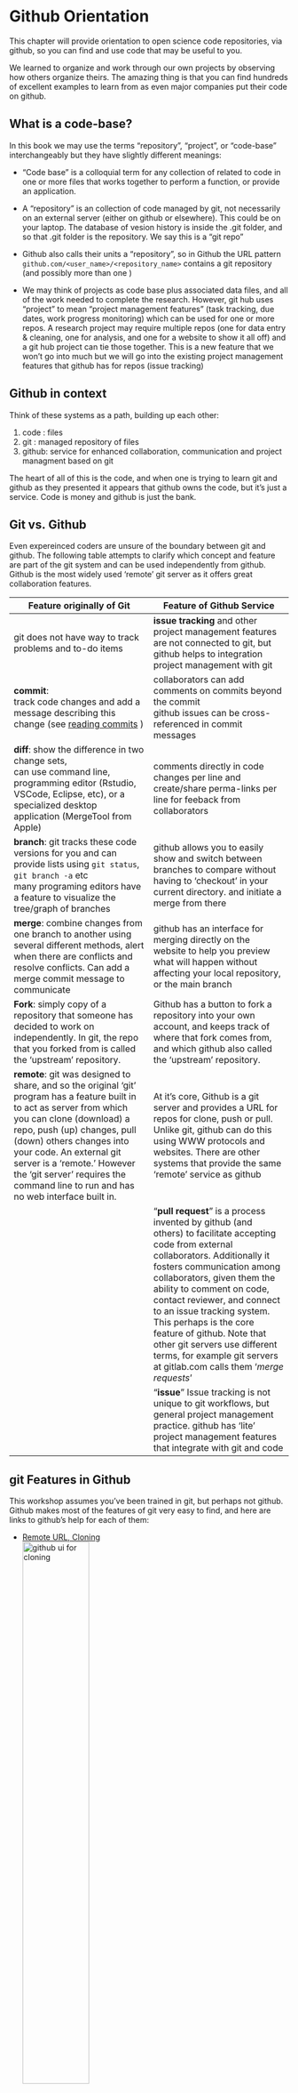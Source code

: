 # Github Orientation
This chapter will provide orientation to open science code repositories, via github, so you can find and use code that may be useful to you. 

We learned to organize and work through our own projects by observing how others organize theirs.  The amazing thing is that you can find hundreds of excellent examples to learn from as even major companies put their code on github.   


## What is a code-base? 

In this book we may use the terms "repository", "project", or "code-base" interchangeably but they have slightly different meanings: 

- "Code base" is a colloquial term for any collection of related to code in one or more files that works together to perform a function, or provide an application.  

- A "repository" is an collection of code managed by git, not necessarily on an external server (either on github or elsewhere).  This could be on your laptop.  The database of vesion history is inside the .git folder, and so that .git folder is the repository.  We say this is a "git repo"

- Github also calls their units  a "repository", so in Github the URL pattern `github.com/<user_name>/<repository_name>` contains a git repository (and possibly more than one )  

- We may think of projects as code base plus associated data files, and all of the work needed to complete the research.  However, git hub uses "project" to mean "project management features" (task tracking, due dates, work progress monitoring) which can be used for one or more repos.   A research project may require multiple repos (one for data entry & cleaning, one for analysis, and one for a website to show it all off) and a git hub project can tie those together.  This is a new feature that we won't go into much but we will go into the existing project management features that github has for repos (issue tracking)

## Github in context

Think of these systems as a path, building up each other: 

1. code : files
2. git : managed repository of files
3. github: service for enhanced collaboration, communication and project managment based on git

The heart of all of this is the code, and when one is trying to learn git and github as they presented it appears that github owns the code, but it's just a service.  Code is money and github is just the bank.  

## Git vs. Github

Even expereinced coders are unsure of the boundary between git and github.   The following table attempts to clarify which concept and feature are part of the git system and can be used independently from github.    Github is the most widely used 'remote' git server as it offers great collaboration features.  

| Feature originally of Git | Feature of Github Service |
| --- | ---|
|  git does not have way to track problems and to-do items| **issue tracking** and other project management features are not connected to git, but github helps to integration project management with git |
| **commit**: <br />track code changes and add a message describing this change (see [reading commits](#reading_commits) )                        | collaborators can add comments on commits beyond the commit<br />github issues can be cross-referenced in commit messages |
| **diff**: show the difference in two change sets, <br />can use command line, programming editor (Rstudio, VSCode, Eclipse, etc), or a specialized desktop application (MergeTool from Apple) | comments directly in code changes per line and create/share perma-links per line for feeback from collaborators |
| **branch**: git tracks these code versions for you and can provide lists using `git status`, `git branch -a` etc<br />many programing editors have a feature to visualize the tree/graph of branches | github allows you to easily show and switch between branches to compare without having to 'checkout' in your current directory.  and initiate a merge from there |
| **merge**: combine changes from one branch to another using several different methods, alert when there are conflicts and resolve conflicts.    Can add a merge commit message to communicate | github has an interface for merging directly on the website to help you preview what will happen without affecting your local repository, or the main branch |
| **Fork**: simply copy of a repository that someone has decided to work on independently.    In git, the repo that you forked from is called the 'upstream' repository. | Github has a button to fork a repository into your own account, and keeps track of where that fork comes from, and which github also called the 'upstream' repository. |
| **remote**: git was designed to share, and so the original 'git' program has a feature built in to act as server from which you can clone (download) a repo, push (up) changes, pull (down) others changes into your code.  An external git server is a 'remote.'  However the 'git server' requires the command line to run and has no web interface built in. | At it's core, Github is a git server and provides a URL for repos for clone, push or pull.  Unlike git, github can do this using WWW protocols and websites.  There are other systems that provide the same 'remote' service as github|
|  | "**pull request**" is a process invented by github (and others) to facilitate accepting code from external collaborators.  Additionally it fosters communication among collaborators, given them the ability to comment on code, contact reviewer, and connect to an issue tracking system.  This perhaps is the core feature of github.  Note that other git servers use different terms, for example git servers at gitlab.com calls them '*merge requests*' |
|    | "**issue**"  Issue tracking is not unique to git workflows, but general project management practice.  github has 'lite' project management features that integrate with git and code |


## git Features in Github

This workshop assumes you've been trained in git, but perhaps not github.   Github makes most of the features of git very easy to find, and here are links to github's help for each of them: 

<!-- code note: attempting to use bookdown image sizing features here https://bookdown.org/yihui/rmarkdown-cookbook/figure-size.html --> 

- [Remote URL, Cloning](https://docs.github.com/en/repositories/creating-and-managing-repositories/cloning-a-repository)<br>
![github ui for cloning](https://docs.github.com/assets/cb-69468/mw-1440/images/help/repository/https-url-clone-cli.webp){width=50%}

- [Branching](https://docs.github.com/en/pull-requests/collaborating-with-pull-requests/proposing-changes-to-your-work-with-pull-requests/creating-and-deleting-branches-within-your-repository)<br>
  ![image of branch UI in github](https://docs.github.com/assets/cb-36155/mw-1440/images/help/repository/file-tree-view-branch-dropdown-expanded.webp){width=50%}

- [Commits](https://docs.github.com/en/pull-requests/committing-changes-to-your-project/creating-and-editing-commits/about-commits) <br/>
  ![github ui for viewing commits](https://docs.github.com/assets/cb-48474/mw-1440/images/help/commits/commits-page.webp){width=50%}



## Reading and Interpreting Git Commits {#reading_commits}

Reading through git commits is one of the best ways to learn about a codebase. 

#### Other Resources for this section

- [Github's git guide to commits](https://github.com/git-guides/git-commit)
- [How to Level Up Your
  Git Commit Messages](https://www.freecodecamp.org/news/how-to-write-better-git-commit-messages/) from the 'free code camp'

The central feature of most version control system is the "commit" we describe above.    And version control, at it's heart, is da system for software developers to communicate.     Understanding the motivation and context of the 'git commit' is key to interpreting a code repository.

A git commit and the associate message should communicate:

- Why are these lines of code here?  What feature does this bit of code help to implement, or which bug was fixed?
- What other code was changed, if any?   
- Who made this change so I can ask them for more information if I need to (e.g. to debug or make changes to improve the codebase)? 
- To a limited extent, why is the code structured this way?  (that is more often described in the code itself)
- If my program incorporates, imports, or otherwise depends on this code if affected by this change? That is, I depend on this codebase and something has changed that makes my system crash.   

We believe that approaching commits as communication will drive how you use git, and also help you to collaborate with github.  

### How people communicate using commit messages

What are the features of git (independent of github) to use commit messages as communication?       This is always covered in an introductory git course, and we review some of these above and chapter 2, but we summarize them here from the perspective of a communication system: 

1. the set of changes to the code.  when compare these changes to another version of the code, this is known as the "**diff**" (named for the utility that shows the changes)   
2. the commit message
3. option additional summary message
4. other things not directly part of the commit that put the commit in context: the branch it's in, the fork it's a part of, and a link to a description of the feature or issue (more on all of those things later)

#### Guidelines for using commits

These are some guidelines that software developers adhere to for using git commit

1. Keep the commit focused on a very specific problem to fix or feature to add.   Note that features often require many small adjustments or changes and so a feature implementation in code can be a collection of these.   Some use the phrase "atomic" to describe the changes you make:  the smallest amount of change to make a difference, no less and no more.  
2. could _should_ still work when commiting.  That is, don't commit unworking code unless you absolutely have to.  
3. the git commit message should focus on "why" instead of "what": the code diff already shows the what 

Some things to emphasize:  

A good commit is focused on solving a single problem or making a change that helps to implementing a small feature.   This way it's very clear was code was changed or added and why.    When we you look over all the changes in a commit, it will be hard to to get a holistic understanding if it includes many changes lines across many files.   Explorering git commit logs in github will help you to understand how to use git more effectively.   Less is more when it comes to commits.

It takes discipline to make the commits completely atomic.   We often think a change is complete,  only to find a typo or other problem after the commit is made.    Git has mechanisms for dealing with that we will define later.  ( 'squashed' commits, using branches, amending commits).  You may see commits that encompass many changes and seem perfects - they may actually be several commits that were 'squashed.`   

Git+github is not a backup system.    If you want to save all the work you've done use a real file back-up system, not git.    Mac and Windows both have backup systems built-in, and you should use them to make as frequent snapshots or backups as possible.    You could also have a copy of your code folder on an external drive.  

What if you are given a large set of changes that only halfway implements a bug fix or feature?  Would you understand what do to next?  that is one reason why commits should be as complete as possible.     Sometimes because of how teams agree to work you  may be encouraged to push all of your code so it can be reviewed, even if you are not finished.   In that case devs often put the 

#### Examples of ineffective commits:

A change to a few lines in the readme for grammar or other minor edit, with the message "*update readme*"  - this doesn't say why the README was updated!   

A commit that says "*daily commit*" or "*end-of-day commit*" tells me nothing about why the code was changed, or how I should start up to complete it if I'm asked.    Again, this appears to be an attempt to use git+github as a backup system.   Don't do that. 

git commit message "*fix*"  - fix what and why?

#### Effective Commits

Effective commits can be 1 line of code or hundreds, it really depends on the context and what is being communicated.  

One example of a common problem in coding is the 'boundary error' or the related 'off by one' error.   for example if you are checking if a loop is done for a counter that is reduced each time, and you have `counter==0`  but some how the counter can be negative in some cases, the loop will continue!   The solution is to change your `if` condition to `counter < 1`  and a good commit message would "*fix boundary error in replication loop*"   You don't need to mention the file name - that will be in the diff.  

#### Viewing commits and diffs using github

 - the user interface (walk through with an example)
 - A good message succintly says what was changed and why 
 - linking with issues



​	



#  Anatomy of a code repository {#repo-organization}

<!-- move to a new chapter? -->

we've learn about git and github, which is how to work and communicate changes in code, but what about the code itself?   This section may help you decipher the files and folders in a code base to make use of it, regardless of where it may be.  However github makes it very easy to navigate code, and is integral to communicate what the code is for. 


## Why read the source code?

First, why would one want to be a github tourist in the first place? Let set out a few reasons you may examine or use another project's code (either via github or from some other site):

- track down a problem you are having by understanding how the code is working or has changed;
- use the code to perform a function you need, either in whole or in part;
- to learn by seeing how others have written and organized code, programming structures, or files in a project. 
- to change it, adding a feature or improve in some otherw ay 

An old phrase in open source programming to describe how to track down a problems or understand how a program works is "use the source, Luke!" 

There are dozens of blog posts explaining why reading source code is valuable. But you may be here to 
Are there other reasons? 

Resources:

-  ["Reading Code Is an Important Skill. Here’s Why. "](https://builtin.com/software-engineering-perspectives/reading-code) by Tammy Xu, builtin.com


## Understanding different types of code bases

There are many ways to categorize software but, from the perspective of open science, let's consider the axis of how we use the software.  We find that there are (at least) three identifiable categories of code bases in terms of how you would use the code and maybe interact with the code base. 

There are many other ways to categorize software (language, function, outputs, domain, style, etc etc), seeing code bases in these categories these may help you understand what kind of code base you are developing and thus organize your files and code.   

Note that the organizational principles and conventions we described are independent of whether a code base is  a 'repository' (managed by git), or pushed to github.   We use github to discover, explore and use code but it could be anywhere, or even emailed to you as a zip full of files and folders.   


### Package Codebase (installable)

These are the free and open packages we install for R, Python, Julia, Java, Rust, etc etc.  These could also be stand-alone programs written in any language, for example we use the GDAL system 

These may be called packages, libraries, binaries,extensions, etc.  

The goal of these projects is to be used by others for a general purpose.   Most of the work we do is not to create packages, but if we find that "function" (NB need a better word here) of our code is applicable to a larger class of problems than the one we are solving, it may be worth creating a package.  

As a user of such a package, you don't need to access the code via github - you can most likely install from a package system (like Pypi, R package mirror,)
All of us use package Creating an R package 


### Project Codebase (useable) 

These codebases may not be installable projects, but are intended to be re-used by someone else, and that is often your future self!   Many of these include instructions for clone the code, getting all the piece you need installed, and using the program.  

An example of this is https://github.com/billspat/hpcc_megadetector which was created for a handful of researchers at MSU to run a specific chunk of python code to identify wildlife in millions of photos.  There are already existing deep-learning model code, and an install GUI program, but nothing specific to running on MSU's super computer.  To accomplish this we forked just the pieces of code we needed from this existing system, modified it to do the work we needed, created 'wrapper scripts' that coudl run them on HPC, and added documentation.  it hasn't been used in two years not and it would require updataing to be used again.  

Another example of a 'project' repositories are specific-purpose web applications.   If your goal is to create a web application to help others use your software (rather than write a desktop application or leave it as command line only) then starting with an existing 


### Reference Codebase (readable) 

There are many reason why code is published for transparent reference rather than to be re-useable.  For one, the programming effort to create code that's usable by others  is significant, which can delay or even hinder simpling getting a computational analysis completed.   Second, many of our research or academic code is useless with out the input data, and those data sets are frequently no able to be published if they are acquired from a private source.   

Many projects use code to clean data sets in a reproducible way for use in analyses, but the configuration and setup required to keep these generic takes more time than available.    

However there are many good practices one can follow to start with code that can be re-useable by others that we will cover in a later workshop.  


## Examples by Codebase Types

### Reference: 

Here is a codebase in 'assembly language' that controlled vehicles for space travel:  [Source Code for the Apollo 11 Mission](https://github.com/chrislgarry/Apollo-11)

This is clearly for reference!  There are no computers on which this could run (unless someone creates a vitual simulator of the Apollo command module that can run) 


***Examples of some reference code became a packages**

The Geneplexux project is from MSU in the Arjun Krishnan lab and is system that creates and applies machine-learning models from gene networks to predict which novel genes may be related to a geneset one is ins=terested in.  It started as a project of code that demonstrated the basis of the system (e.g. reference code).  This lab then honed the code to be more organized and logical, and while the project was not 'installable' but had instructions downloading the code, organizing the data and running the functions in Python.   They found creating an installable package made the system much easier to use for most people.   At that point they not only organized the code into a PIP-installed package, they improved and organized the code even further.   In addition it made it easier to incorporate their codebase into a website that created a graphical interface to selecting inputs and to vizualizing the outputs.   The web application could be a separate project that 'imported' the geneplexus package, rather than integrating the code. The two project (geneplexus package and geneplexus cloud-based web application) could proceed concurrently. 

Which of these categories does the code for this book (and other books like it) fall into?   If the book is to have several authors, then it may be a reuseable project.  The project will have enough instructions to allow for 



## Implications of repository type for re-use

How you may still use code that can't be 'installed' as a package

# Finding and Using Documentation

<!-- note this replaces what is currently chapter 5 -->

## Important elements to look out for:

**The README file**.  While having a file named README is a longstanding tradition in source code, Github's innovation was to show the readme file below the code files, and to use markdown formatting to render a nice looking readme.  Now this is a core feature of github for many .  However the readme file does not have to be markdown and historically had no extension and was plain text (e.g. named `README` )

**Text Files**  Historical open source linux code bases had several documentation files, usually all upper-case and with an extension, and plain text for example `README` `INSTALL` `LICENSE`   Windows does not like to open this but they can be opened in a programming editor, or by right clicking and selecting "open with..." and picking TextEdit (Mac), Notepad (Windows).  

**doc folder** This is the obvious place to look but may be buried in the repository.   

**Binary formats** A colleague would always write his documentation using MS Word becuase he could easily format it and include screen shots as needed.  The issue is that those files are not readable on github, and they are not source code, so any changes can't be tracked, and not everyone has MS Word, or a recent version.   Even PDF while universally readable in many browsers can't be tracked.  hence most packages use some form of text to write documentation, and Markdown makes this easy.  

**generated** Packages use the techinque of creating documentation by adding it directly into the code using  special format, then running a documentation generator on it.  Typically the documentation is not directly reaable from the github repository, but the software maintainer runs a utility to generate the documentation that may or may not be kept and readable in sub-folder.   A common strategy is to put specially formatted comments (e.g. lines preceeded by `#` in Python and R, or using `/* .. */` block in C) before or inside the packages functions and files.  The documentation generator reads these comments and converts them to human-readable documentation.  

R packages use the [Roxygen2](https://roxygen2.r-lib.org) utility, started in 2011 (I don't know what happened to roxygen version 1), which is based on the [Doxygen](https://en.wikipedia.org/wiki/Doxygen) utility used for C & C++ software from 1997.  Roxygen2 can generate R help files, which are not in HTML or Markdown format so are not readable on github.  However there is yet another R pacakge (YARP) called PackageDown  can generate a whole website from a properly formatted package.   

Python packages often use the [Sphinx](https://www.sphinx-doc.org/en/master/) system for documentation 

**External websites**  given the documentation generation systems often don't output markdown, many developers opt to create documentation externally, and sometimes keep this documentation in a different github project.   For python a common place to keep documentation is the ['readthedocs'](https://docs.readthedocs.io/) service 

## Code as documentation

We hope we've already convinced you that reading source code is a good idea.   Documentation is often an after thought of scientific programmers and so your best bet is to go directly to the code to determine what it does, and hopefully that code is written clearly with informative file, funciton, and variable names.   Even if there is good documentation, the source code is the definitive way to learn what a program is actually doing.   

Like reading human language for understanding and interpretation, reading source code is a learned skill.  In both cases you get better as you see more examples and understand the contexts and cultures embedded in the symbols.   [This article](https://coderscat.com/learn-from-source-code/) from 'coderscat.com' has some great pointers for that. 

Common advice given to help understand a code base is to run it yourself.   This largely depends on the type of code (see the section on project types).  

### Code tests as are a great source of insight

We don't cover writing test code in this workshop, but you may have heard about it.  In short, in a successful code project someone will have written a set of short functions that check if the result from running the code matches what you'd expect.    They are often run before you merge or push to a repository to esure everything is working as expected.  

You don't have to know how to write these tests to be able to read and learn from them.   Most tests are in a "tests" or "test" folder.    If you look to see the commands leading up to a test you can learn how the author of the code base expects the code to be used.  

### Other items documentation how to work with the code

You may see the other following files in a repository.   Often the files are names with all caps and no extension, especially if the project has some  Unix/Linux provenance (as do many open source and research software projects).   On some systems (including github), upper case sorts before lower case, and so these files show at the top of a file listing since they are meant to be read before using the software.  

 - `LICENSE`  see the chapter on licencsing here.  This documents under what conditions you may use thse software and pull from or change the code
 - 'CONTRIBUTING` good open source projects have instructions and guidelines for contributing to a project.  This is very valuable for your own projects as they are instructions for your colleagues who may contribute code, or to your future self when you forget how you get everything setup!  
 - 'man' directory this is short for 'manual' and comes from Unix/Linux system called 'man pages' which I guess is for the manual as a collection of help files. 


## Versioning and releases

### Forks

## Using someone elses code

### Dependencies/requirements

### Interaction of source scripts 

# Collaboration (ch 4)

# Collaborating with GitHub {#collaborating}



<!-- keep this in ch. 4 -->

## Project management with GitHub
Using Github's project management lite features

## Issue management
What is issue management? 
Following issues and their fixes can help you track down your bugs 

### Pandas Example: 
* [My commit](https://github.com/krishnanlab/geneplexus_app/commit/80256c10d65f22fdd63898225948e36d4d63d29b)  
* [Found someone else that had the same problem](https://github.com/pandas-dev/pandas/issues/8206) 
* [Found this in the source-code for the documentation](https://github.com/pandas-dev/pandas/blob/bdc79c146c2e32f2cab629be240f01658cfb6cc2/pandas/core/generic.py#L3888)
* [This is mentioned in the release notes for verion 1.5.0](https://pandas.pydata.org/pandas-docs/version/1.5/whatsnew/v1.5.0.html#other-deprecations)
  + The release notes have a link to the issue(s) for every change, including this one GH9568 , which spells out why the change was made.
* Since I didn't even need to specify this parameter (it was using the default value!) I just removed it from my code, and learned my lesson to keep my code as simple as possible so that I don't get burned by changes into the packages I depend upon.   


## Communication using issues 

### Requesting help/features or reporting bugs (using reprexes).  

### Example: How ask package maintainers to accommodate the global dateline and very high latitudes 
* https://github.com/rstudio/leaflet/issues/495
  + This is a great example of an obtuse issue.  There is an R package "MapView" this is a 1-stop-mapping thing, super easy.  Someone there raised an issue.   MapView depends on RLeaflet (I just know this, it doesn't say that anywhere in the issue).  The leader of the MapView project realized that it was an RLeaflet problem, so copy/pasted the issue into the RLeaflet project.  I say RLeaflet because that project actually heavily depends on the original leaflet.js for javascript, which most people just called "leaflet". Another interesting thing is that the first commenter (Darcy somebody) says that polygons are fine, which does not need to be said because the OP already said it was ok, but no one piled on and said "he already said that." Note the issue was raised in 2015 and no one was assigned and it was not fixed.   The issue was reference in 2018 for new issue (created by Rstudio) to fix it, and I only know that because in the new issue they referenced the issue number.    but even that one was not fixed.   also in the original issue is an extensive post to show a work-around.  That info now just =sits here in a github issue.    A question for the group: what should have been done by the project to deal with this issue (hints, create an issue to add the work-around in the documentation, when creating a new issue, close the original and reference the new one..  possibly tag it as "wontfix" or better tag it in a project roadmap to make it clear they care about it and will deal with at some future time.
* https://github.com/rstudio/leaflet/issues/225

### Example: ggmap package
Issue with Pacific mapping with ggmap: https://github.com/dkahle/ggmap/issues/326 
* (solution is to change the projection, the software is not the problem, but is it in the docs?)
* Another person had a question/problem but it was totally ignored: https://github.com/dkahle/ggmap/issues/295  
  + Why is that?  
  + Is there a document for this package describing how to participate in the community?  
  + Are the volunteers following the lead of the owner?
  + Who is fine ignoring these?

<!-- create a new chapter for this topic -->

# Engaging with the community 

Engaging with owners/maintainers and the broader coding community to identify and participate in discussion of issues. 


<!-- move this to to Ch. 3 Tour of Github -->

## What is a 'pull request?' (PR) (hint: it's a github thing)
* A PR lifecycle: 
  + Issue
  + Fork/Branch
  + PR
  + Merge

## Github link awesomeness
* Permalinks in code and issues
* References to issues from commits and referencing to commits from comments




you can say "here is problem" or you can ask "is this a problem?"  but a PR instead changes  the conversatin to  "is this a solution?" which is more efficient



in excercise, give them several things to be 1) making branch and editing 2) creating PR 3) forking 4) adding a comment ot the code, issue or merge request









